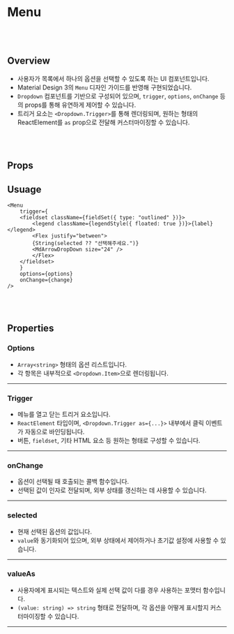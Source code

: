 
<Meta of={Menu} />

# Menu

<br/>
<br/>

## Overview
- 사용자가 목록에서 하나의 옵션을 선택할 수 있도록 하는 UI 컴포넌트입니다.
- Material Design 3의 `Menu` 디자인 가이드를 반영해 구현되었습니다.
- `Dropdown` 컴포넌트를 기반으로 구성되어 있으며, `trigger`, `options`, `onChange` 등의 props를 통해 유연하게 제어할 수 있습니다.
- 트리거 요소는 `<Dropdown.Trigger>`를 통해 렌더링되며, 원하는 형태의 ReactElement를 `as` prop으로 전달해 커스터마이징할 수 있습니다.

<br/>
<br/>

<Primary />

## Props

<Controls />


## Usuage

```tsx
<Menu
    trigger={
    <fieldset className={fieldSet({ type: "outlined" })}>
        <legend className={legendStyle({ floated: true })}>{label}</legend>
        <Flex justify="between">
        {String(selected ?? "선택해주세요.")}
        <MdArrowDropDown size="24" />
        </Flex>
    </fieldset>
    }
    options={options}
    onChange={change}
/>
```

<br/>
<br/>


## Properties

### Options

- `Array<string>` 형태의 옵션 리스트입니다.
- 각 항목은 내부적으로 `<Dropdown.Item>`으로 렌더링됩니다.
---

### Trigger
- 메뉴를 열고 닫는 트리거 요소입니다.
- `ReactElement` 타입이며, `<Dropdown.Trigger as={...}>` 내부에서 클릭 이벤트가 자동으로 바인딩됩니다.
- 버튼, `fieldset`, 기타 HTML 요소 등 원하는 형태로 구성할 수 있습니다.
---

### onChange
- 옵션이 선택될 때 호출되는 콜백 함수입니다.
- 선택된 값이 인자로 전달되며, 외부 상태를 갱신하는 데 사용할 수 있습니다.
---

### selected
- 현재 선택된 옵션의 값입니다.
- `value`와 동기화되어 있으며, 외부 상태에서 제어하거나 초기값 설정에 사용할 수 있습니다.
---

### valueAs
- 사용자에게 표시되는 텍스트와 실제 선택 값이 다를 경우 사용하는 포맷터 함수입니다.
- `(value: string) => string` 형태로 전달하며, 각 옵션을 어떻게 표시할지 커스터마이징할 수 있습니다.

---

<br/>
<br/>